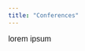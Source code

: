 ```yaml
---
title: "Conferences"
---
```


<font style="font-family: Helvetica, sans-serif; font-size:12pt">

lorem ipsum

</font>